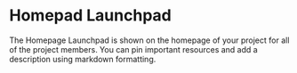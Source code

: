 
# Homepad Launchpad

The Homepage Launchpad is shown on the homepage of your project for all of the
project members. You can pin important resources and add a description using
markdown formatting.

<EmbedDocsFromHashboardApp path="publicResourceSpecs/HomepageLaunchpad" />
